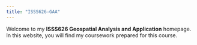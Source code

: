 ```yaml
---
title: "ISSS626-GAA"
---
```


Welcome to my **ISSS626 Geospatial Analysis and Application** homepage. In this website, you will find my coursework prepared for this course.
